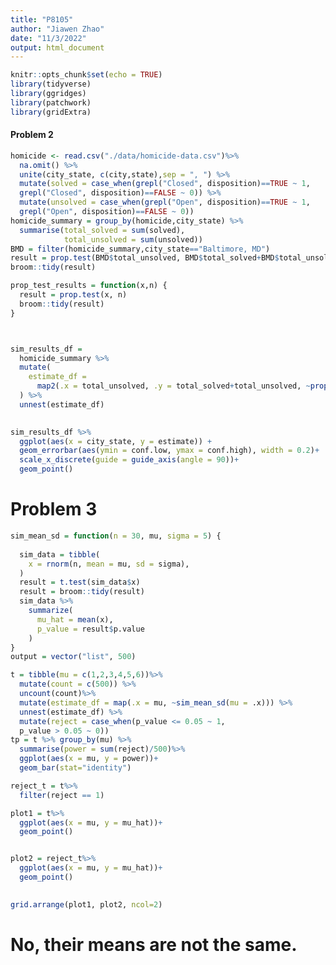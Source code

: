 ```yaml
---
title: "P8105"
author: "Jiawen Zhao"
date: "11/3/2022"
output: html_document
---
```


```r
knitr::opts_chunk$set(echo = TRUE)
library(tidyverse)
library(ggridges)
library(patchwork)
library(gridExtra)
```

#### Problem 2
```r
homicide <- read.csv("./data/homicide-data.csv")%>% 
  na.omit() %>% 
  unite(city_state, c(city,state),sep = ", ") %>% 
  mutate(solved = case_when(grepl("Closed", disposition)==TRUE ~ 1,
  grepl("Closed", disposition)==FALSE ~ 0)) %>% 
  mutate(unsolved = case_when(grepl("Open", disposition)==TRUE ~ 1,
  grepl("Open", disposition)==FALSE ~ 0)) 
homicide_summary = group_by(homicide,city_state) %>% 
  summarise(total_solved = sum(solved),
            total_unsolved = sum(unsolved))
BMD = filter(homicide_summary,city_state=="Baltimore, MD")
result = prop.test(BMD$total_unsolved, BMD$total_solved+BMD$total_unsolved)
broom::tidy(result)

prop_test_results = function(x,n) {
  result = prop.test(x, n)
  broom::tidy(result)
}



sim_results_df = 
  homicide_summary %>% 
  mutate(
    estimate_df = 
      map2(.x = total_unsolved, .y = total_solved+total_unsolved, ~prop_test_results(x = .x, n = .y))
  ) %>% 
  unnest(estimate_df)
  

sim_results_df %>% 
  ggplot(aes(x = city_state, y = estimate)) + 
  geom_errorbar(aes(ymin = conf.low, ymax = conf.high), width = 0.2)+
  scale_x_discrete(guide = guide_axis(angle = 90))+
  geom_point()
```


# Problem 3

```r
sim_mean_sd = function(n = 30, mu, sigma = 5) {
  
  sim_data = tibble(
    x = rnorm(n, mean = mu, sd = sigma),
  )
  result = t.test(sim_data$x)
  result = broom::tidy(result)
  sim_data %>% 
    summarize(
      mu_hat = mean(x),
      p_value = result$p.value
    )
}
output = vector("list", 500)

t = tibble(mu = c(1,2,3,4,5,6))%>%
  mutate(count = c(500)) %>%
  uncount(count)%>% 
  mutate(estimate_df = map(.x = mu, ~sim_mean_sd(mu = .x))) %>% 
  unnest(estimate_df) %>% 
  mutate(reject = case_when(p_value <= 0.05 ~ 1,
  p_value > 0.05 ~ 0)) 
tp = t %>% group_by(mu) %>% 
  summarise(power = sum(reject)/500)%>% 
  ggplot(aes(x = mu, y = power))+ 
  geom_bar(stat="identity")

reject_t = t%>%
  filter(reject == 1) 

plot1 = t%>% 
  ggplot(aes(x = mu, y = mu_hat))+
  geom_point()


plot2 = reject_t%>% 
  ggplot(aes(x = mu, y = mu_hat))+
  geom_point()
  

grid.arrange(plot1, plot2, ncol=2)


```

# No, their means are not the same.



